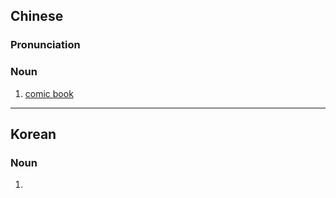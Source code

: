 {{also|漫画册}}
==Chinese==
{{zh-forms|s=漫画册|type=21}}

===Pronunciation===
{{zh-pron
|m=mànhuàcè
|cat=n
}}

===Noun===
{{zh-noun}}

# [[comic book]]

{{zh-cat|Comics}}

----

==Korean==
{{ko-hanjatab}}

===Noun===
{{ko-noun|hj|hangeul=만화책}}

# {{hanja form of|만화책|[[comic]], [[comic]] [[book]], [[manga]], [[manhwa]]}}